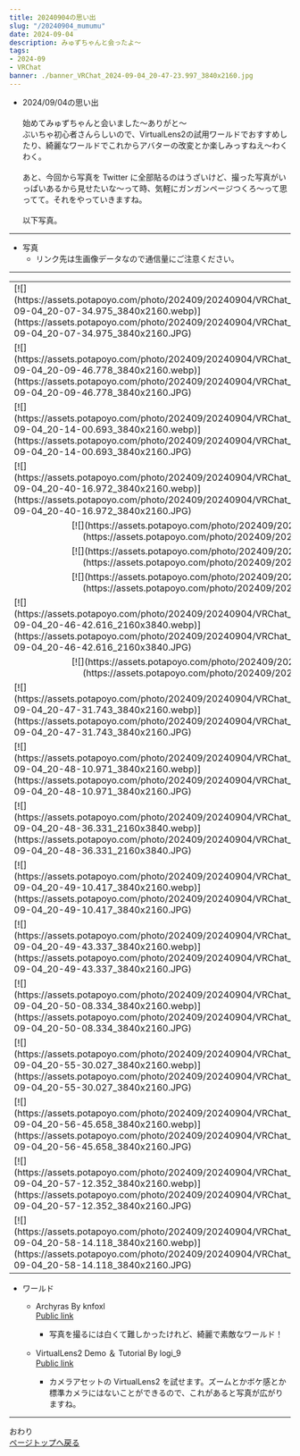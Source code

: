 ---
title: 20240904の思い出
slug: "/20240904_mumumu"
date: 2024-09-04
description: みゅずちゃんと会ったよ～
tags:
- 2024-09
- VRChat
banner: ./banner_VRChat_2024-09-04_20-47-23.997_3840x2160.jpg
---

+ 2024/09/04の思い出\
\
始めてみゅずちゃんと会いました～ありがと～\
ぶいちゃ初心者さんらしいので、VirtualLens2の試用ワールドでおすすめしたり、綺麗なワールドでこれからアバターの改変とか楽しみっすねえ〜わくわく。\
\
あと、今回から写真を Twitter に全部貼るのはうざいけど、撮った写真がいっぱいあるから見せたいな～って時、気軽にガンガンページつくろ〜って思ってて。それをやっていきますね。\
\
以下写真。

------------------------------
+ 写真
  + リンク先は生画像データなので通信量にご注意ください。
------------------------------
<table>
  <tr>
    <td>
      [![](https://assets.potapoyo.com/photo/202409/20240904/VRChat_2024-09-04_20-07-34.975_3840x2160.webp)](https://assets.potapoyo.com/photo/202409/20240904/VRChat_2024-09-04_20-07-34.975_3840x2160.JPG)
    </td>
    <td>
      [![](https://assets.potapoyo.com/photo/202409/20240904/VRChat_2024-09-04_20-09-19.808_3840x2160.webp)](https://assets.potapoyo.com/photo/202409/20240904/VRChat_2024-09-04_20-09-19.808_3840x2160.JPG)
    </td>
  </tr>
  <tr>
    <td>
      [![](https://assets.potapoyo.com/photo/202409/20240904/VRChat_2024-09-04_20-09-46.778_3840x2160.webp)](https://assets.potapoyo.com/photo/202409/20240904/VRChat_2024-09-04_20-09-46.778_3840x2160.JPG)
    </td>
    <td>
      [![](https://assets.potapoyo.com/photo/202409/20240904/VRChat_2024-09-04_20-13-41.043_3840x2160.webp)](https://assets.potapoyo.com/photo/202409/20240904/VRChat_2024-09-04_20-13-41.043_3840x2160.JPG)
    </td>
  </tr>
  <tr>
    <td>
      [![](https://assets.potapoyo.com/photo/202409/20240904/VRChat_2024-09-04_20-14-00.693_3840x2160.webp)](https://assets.potapoyo.com/photo/202409/20240904/VRChat_2024-09-04_20-14-00.693_3840x2160.JPG)
    </td>
    <td>
      [![](https://assets.potapoyo.com/photo/202409/20240904/VRChat_2024-09-04_20-14-43.496_3840x2160.webp)](https://assets.potapoyo.com/photo/202409/20240904/VRChat_2024-09-04_20-14-43.496_3840x2160.JPG)
    </td>
  </tr>
  <tr>
    <td>
      [![](https://assets.potapoyo.com/photo/202409/20240904/VRChat_2024-09-04_20-40-16.972_3840x2160.webp)](https://assets.potapoyo.com/photo/202409/20240904/VRChat_2024-09-04_20-40-16.972_3840x2160.JPG)
    </td>
    <td>
      [![](https://assets.potapoyo.com/photo/202409/20240904/VRChat_2024-09-04_20-27-26.551_3840x2160.webp)](https://assets.potapoyo.com/photo/202409/20240904/VRChat_2024-09-04_20-27-26.551_3840x2160.JPG)
    </td>
  </tr>
  <tr>
    <td colspan="2">
      <div align="center">
        [![](https://assets.potapoyo.com/photo/202409/20240904/VRChat_2024-09-04_20-27-58.627_3840x2160.webp)](https://assets.potapoyo.com/photo/202409/20240904/VRChat_2024-09-04_20-27-58.627_3840x2160.JPG)
      </div>
    </td>
  </tr>
  <tr>
    <td colspan="2">
      <div align="center">
        [![](https://assets.potapoyo.com/photo/202409/20240904/VRChat_2024-09-04_20-45-37.804_3840x2160.webp)](https://assets.potapoyo.com/photo/202409/20240904/VRChat_2024-09-04_20-45-37.804_3840x2160.JPG)
      </div>
    </td>
  </tr>
  <tr>
    <td colspan="2">
      <div align="center">
        [![](https://assets.potapoyo.com/photo/202409/20240904/VRChat_2024-09-04_20-46-15.797_3840x2160.webp)](https://assets.potapoyo.com/photo/202409/20240904/VRChat_2024-09-04_20-46-15.797_3840x2160.JPG)
      </div>
    </td>
  </tr>
  <tr>
    <td>
      [![](https://assets.potapoyo.com/photo/202409/20240904/VRChat_2024-09-04_20-46-42.616_2160x3840.webp)](https://assets.potapoyo.com/photo/202409/20240904/VRChat_2024-09-04_20-46-42.616_2160x3840.JPG)
    </td>
    <td>
      [![](https://assets.potapoyo.com/photo/202409/20240904/VRChat_2024-09-04_20-47-07.579_2160x3840.webp)](https://assets.potapoyo.com/photo/202409/20240904/VRChat_2024-09-04_20-47-07.579_2160x3840.JPG)
    </td>
  </tr>
  <tr>
    <td colspan="2">
      <div align="center">
        [![](https://assets.potapoyo.com/photo/202409/20240904/VRChat_2024-09-04_20-47-23.997_3840x2160.webp)](https://assets.potapoyo.com/photo/202409/20240904/VRChat_2024-09-04_20-47-23.997_3840x2160.JPG)
      </div>
    </td>
  </tr>
  <tr>
    <td>
      [![](https://assets.potapoyo.com/photo/202409/20240904/VRChat_2024-09-04_20-47-31.743_3840x2160.webp)](https://assets.potapoyo.com/photo/202409/20240904/VRChat_2024-09-04_20-47-31.743_3840x2160.JPG)
    </td>
    <td>
      [![](https://assets.potapoyo.com/photo/202409/20240904/VRChat_2024-09-04_20-47-38.143_3840x2160.webp)](https://assets.potapoyo.com/photo/202409/20240904/VRChat_2024-09-04_20-47-38.143_3840x2160.JPG)
    </td>
  </tr>
  <tr>
    <td>
      [![](https://assets.potapoyo.com/photo/202409/20240904/VRChat_2024-09-04_20-48-10.971_3840x2160.webp)](https://assets.potapoyo.com/photo/202409/20240904/VRChat_2024-09-04_20-48-10.971_3840x2160.JPG)
    </td>
    <td>
      [![](https://assets.potapoyo.com/photo/202409/20240904/VRChat_2024-09-04_20-48-18.258_3840x2160.webp)](https://assets.potapoyo.com/photo/202409/20240904/VRChat_2024-09-04_20-48-18.258_3840x2160.JPG)
    </td>
  </tr>
  <tr>
    <td>
      [![](https://assets.potapoyo.com/photo/202409/20240904/VRChat_2024-09-04_20-48-36.331_2160x3840.webp)](https://assets.potapoyo.com/photo/202409/20240904/VRChat_2024-09-04_20-48-36.331_2160x3840.JPG)
    </td>
    <td>
      [![](https://assets.potapoyo.com/photo/202409/20240904/VRChat_2024-09-04_20-48-39.848_2160x3840.webp)](https://assets.potapoyo.com/photo/202409/20240904/VRChat_2024-09-04_20-48-39.848_2160x3840.JPG)
    </td>
  </tr>
  <tr>
    <td>
      [![](https://assets.potapoyo.com/photo/202409/20240904/VRChat_2024-09-04_20-49-10.417_3840x2160.webp)](https://assets.potapoyo.com/photo/202409/20240904/VRChat_2024-09-04_20-49-10.417_3840x2160.JPG)
    </td>
    <td>
      [![](https://assets.potapoyo.com/photo/202409/20240904/VRChat_2024-09-04_20-49-17.449_3840x2160.webp)](https://assets.potapoyo.com/photo/202409/20240904/VRChat_2024-09-04_20-49-17.449_3840x2160.JPG)
    </td>
  </tr>
  <tr>
    <td>
      [![](https://assets.potapoyo.com/photo/202409/20240904/VRChat_2024-09-04_20-49-43.337_3840x2160.webp)](https://assets.potapoyo.com/photo/202409/20240904/VRChat_2024-09-04_20-49-43.337_3840x2160.JPG)
    </td>
    <td>
      [![](https://assets.potapoyo.com/photo/202409/20240904/VRChat_2024-09-04_20-50-03.063_3840x2160.webp)](https://assets.potapoyo.com/photo/202409/20240904/VRChat_2024-09-04_20-50-03.063_3840x2160.JPG)
    </td>
  </tr>
  <tr>
    <td>
      [![](https://assets.potapoyo.com/photo/202409/20240904/VRChat_2024-09-04_20-50-08.334_3840x2160.webp)](https://assets.potapoyo.com/photo/202409/20240904/VRChat_2024-09-04_20-50-08.334_3840x2160.JPG)
    </td>
    <td>
      [![](https://assets.potapoyo.com/photo/202409/20240904/VRChat_2024-09-04_20-55-03.879_3840x2160.webp)](https://assets.potapoyo.com/photo/202409/20240904/VRChat_2024-09-04_20-55-03.879_3840x2160.JPG)
    </td>
  </tr>
  <tr>
    <td>
      [![](https://assets.potapoyo.com/photo/202409/20240904/VRChat_2024-09-04_20-55-30.027_3840x2160.webp)](https://assets.potapoyo.com/photo/202409/20240904/VRChat_2024-09-04_20-55-30.027_3840x2160.JPG)
    </td>
    <td>
      [![](https://assets.potapoyo.com/photo/202409/20240904/VRChat_2024-09-04_20-55-53.845_3840x2160.webp)](https://assets.potapoyo.com/photo/202409/20240904/VRChat_2024-09-04_20-55-53.845_3840x2160.JPG)
    </td>
  </tr>
  <tr>
    <td>
      [![](https://assets.potapoyo.com/photo/202409/20240904/VRChat_2024-09-04_20-56-45.658_3840x2160.webp)](https://assets.potapoyo.com/photo/202409/20240904/VRChat_2024-09-04_20-56-45.658_3840x2160.JPG)
    </td>
    <td>
      [![](https://assets.potapoyo.com/photo/202409/20240904/VRChat_2024-09-04_20-57-06.918_3840x2160.webp)](https://assets.potapoyo.com/photo/202409/20240904/VRChat_2024-09-04_20-57-06.918_3840x2160.JPG)
    </td>
  </tr>
  <tr>
    <td>
      [![](https://assets.potapoyo.com/photo/202409/20240904/VRChat_2024-09-04_20-57-12.352_3840x2160.webp)](https://assets.potapoyo.com/photo/202409/20240904/VRChat_2024-09-04_20-57-12.352_3840x2160.JPG)
    </td>
    <td>
      [![](https://assets.potapoyo.com/photo/202409/20240904/VRChat_2024-09-04_20-57-15.037_3840x2160.webp)](https://assets.potapoyo.com/photo/202409/20240904/VRChat_2024-09-04_20-57-15.037_3840x2160.JPG)
    </td>
  </tr>
  <tr>
    <td>
      [![](https://assets.potapoyo.com/photo/202409/20240904/VRChat_2024-09-04_20-58-14.118_3840x2160.webp)](https://assets.potapoyo.com/photo/202409/20240904/VRChat_2024-09-04_20-58-14.118_3840x2160.JPG)
    </td>
    <td>
      [![](https://assets.potapoyo.com/photo/202409/20240904/VRChat_2024-09-04_20-59-39.398_3840x2160.webp)](https://assets.potapoyo.com/photo/202409/20240904/VRChat_2024-09-04_20-59-39.398_3840x2160.JPG)
    </td>
  </tr>
</table>

+ ワールド
  + Archyras By knfoxl\
  [Public link](https://vrchat.com/home/launch?worldId=wrld_4c272b39-077a-4a4a-ba47-96b21dcb0bf3)
    + 写真を撮るには白くて難しかったけれど、綺麗で素敵なワールド！

  + VirtualLens2 Demo ＆ Tutorial By logi_9\
  [Public link](https://vrchat.com/home/launch?worldId=wrld_ff54f3ca-4aa7-411b-8fe3-2d608e7edff9)
    + カメラアセットの VirtualLens2 を試せます。ズームとかボケ感とか標準カメラにはないことができるので、これがあると写真が広がりますね。


------------------------------

おわり\
<a href="#">ページトップへ戻る</a>